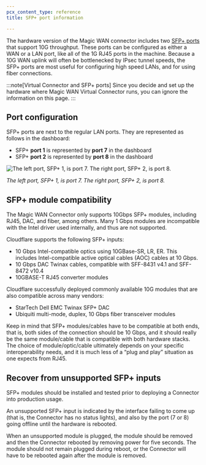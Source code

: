 ```yaml
---
pcx_content_type: reference
title: SFP+ port information

---
```


The hardware version of the Magic WAN connector includes two [SFP+ ports](https://en.wikipedia.org/wiki/Small_Form-factor_Pluggable) that support 10G throughput. These ports can be configured as either a WAN or a LAN port, like all of the 1G RJ45 ports in the machine. Because a 10G WAN uplink will often be bottlenecked by IPsec tunnel speeds, the SFP+ ports are most useful for configuring high speed LANs, and for using fiber connections.

:::note[Virtual Connector and SFP+ ports]
Since you decide and set up the hardware where Magic WAN Virtual Connector runs, you can ignore the information on this page.
:::

## Port configuration

SFP+ ports are next to the regular LAN ports. They are represented as follows in the dashboard:

* SFP+ **port 1** is represented by **port 7** in the dashboard
* SFP+ **port 2** is represented by **port 8** in the dashboard

![The left port, SFP+ 1, is port 7. The right port, SFP+ 2, is port 8.](~/assets/images/magic-wan/connector/sfp-ports.png)

*The left port, SFP+ 1, is port 7. The right port, SFP+ 2, is port 8.*

## SFP+ module compatibility

The Magic WAN Connector only supports 10Gbps SFP+ modules, including RJ45, DAC, and fiber, among others. Many 1 Gbps modules are incompatible with the Intel driver used internally, and thus are not supported.

Cloudflare supports the following SFP+ inputs:

* 10 Gbps Intel-compatible optics using 10GBase-SR, LR, ER. This includes Intel-compatible active optical cables (AOC) cables at 10 Gbps.
* 10 Gbps DAC Twinax cables, compatible with SFF-8431 v4.1 and SFF-8472 v10.4
* 10GBASE-T RJ45 converter modules

Cloudflare successfully deployed commonly available 10G modules that are also compatible across many vendors:

* StarTech Dell EMC Twinax SFP+ DAC
* Ubiquiti multi-mode, duplex, 10 Gbps fiber transceiver modules

Keep in mind that SFP+ modules/cables have to be compatible at both ends, that is, both sides of the connection should be 10 Gbps, and it should really be the same module/cable that is compatible with both hardware stacks. The choice of module/optic/cable ultimately depends on your specific interoperability needs, and it is much less of a “plug and play” situation as one expects from RJ45.

## Recover from unsupported SFP+ inputs

SFP+ modules should be installed and tested prior to deploying a Connector into production usage.

An unsupported SFP+ input is indicated by the interface failing to come up (that is, the Connector has no status lights), and also by the port (7 or 8) going offline until the hardware is rebooted.

When an unsupported module is plugged, the module should be removed and then the Connector rebooted by removing power for five seconds. The module should not remain plugged during reboot, or the Connector will have to be rebooted again after the module is removed.
